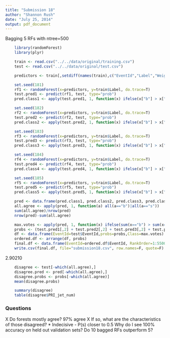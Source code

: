 ```yaml
---
title: "Submission 18"
author: "Shannon Rush"
date: "July 25, 2014"
output: pdf_document
---
```


Bagging 5 RFs with ntree=500
```r
    library(randomForest)
    library(plyr)
```
```r
    train <- read.csv("../../data/original/training.csv")
    test <- read.csv("../../data/original/test.csv")
```
```r
    predictors <- train[,setdiff(names(train),c("EventId","Label","Weight"))]
```
```r
    set.seed(181)
    rf1 <- randomForest(x=predictors, y=train$Label, do.trace=T)
    test.pred1 <- predict(rf1, test, type="prob")
    pred.class1 <- apply(test.pred1, 1, function(x) ifelse(x["b"] > x["s"], "b", "s"))
```
```r
    set.seed(182)
    rf2 <- randomForest(x=predictors, y=train$Label, do.trace=T)
    test.pred2 <- predict(rf2, test, type="prob")
    pred.class2 <- apply(test.pred2, 1, function(x) ifelse(x["b"] > x["s"], "b", "s"))
```
```r
    set.seed(183)
    rf3 <- randomForest(x=predictors, y=train$Label, do.trace=T)
    test.pred3 <- predict(rf3, test, type="prob")
    pred.class3 <- apply(test.pred3, 1, function(x) ifelse(x["b"] > x["s"], "b", "s"))
```
```r
    set.seed(184)
    rf4 <- randomForest(x=predictors, y=train$Label, do.trace=T)
    test.pred4 <- predict(rf4, test, type="prob")
    pred.class4 <- apply(test.pred4, 1, function(x) ifelse(x["b"] > x["s"], "b", "s"))
```
```r
    set.seed(185)
    rf5 <- randomForest(x=predictors, y=train$Label, do.trace=T)
    test.pred5 <- predict(rf5, test, type="prob")
    pred.class5 <- apply(test.pred5, 1, function(x) ifelse(x["b"] > x["s"], "b", "s"))
```
```r
    pred <- data.frame(pred.class1, pred.class2, pred.class3, pred.class4, pred.class5)
    all.agree <- apply(pred, 1, function(a) all(a=="b")|all(a=="s"))
    sum(all.agree)/nrow(pred)
    nrow(pred)-sum(all.agree)
```
```r
    max.votes <- apply(pred, 1, function(x) ifelse(sum(x=="b") > sum(x=="s"), "b", "s"))
    probs <- (test.pred1[,2] + test.pred2[,2] + test.pred3[,2] + test.pred4[,2] + test.pred5[,2])/5
    df <- data.frame(EventId=test$EventId,probs=probs,Class=max.votes)
    ordered.df <- arrange(df, probs)
    final.df <- data.frame(EventId=ordered.df$EventId, RankOrder=1:550000, Class=ordered.df$Class)
    write.csv(final.df, file="submission18.csv", row.names=F, quote=F)
```
2.90210

```r
    disagree <- test[-which(all.agree),]
    disagree.pred <- pred[-which(all.agree),]
    disagree.probs <- probs[-which(all.agree)]
    mean(disagree.probs)
```
```r
    summary(disagree)
    table(disagree$PRI_jet_num)
```




### Questions

X Do forests mostly agree? 97% agree
X If so, what are the characteristics of those disagreed? 
    * Indecisive - P(s) closer to 0.5
Why do I see 100% accuracy on held out validation sets?
Do 10 bagged RFs outperform 5?


